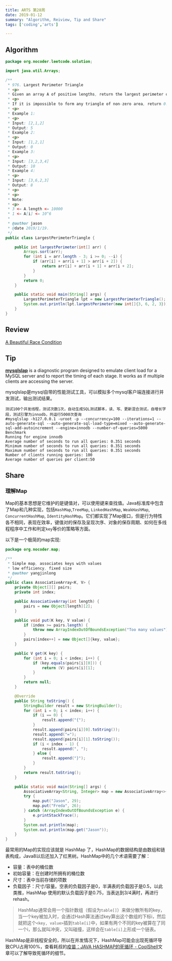 ```yaml
---
title: ARTS 第28周
date: 2019-01-12
summary: "Algorithm, Reiview, Tip and Share"
tags: ['coding','arts']

---
```


## Algorithm

```java
package org.nocoder.leetcode.solution;

import java.util.Arrays;

/**
 * 976. Largest Perimeter Triangle
 * <p>
 * Given an array A of positive lengths, return the largest perimeter of a triangle with non-zero area, formed from 3 of these lengths.
 * <p>
 * If it is impossible to form any triangle of non-zero area, return 0.
 * <p>
 * Example 1:
 * <p>
 * Input: [2,1,2]
 * Output: 5
 * Example 2:
 * <p>
 * Input: [1,2,1]
 * Output: 0
 * Example 3:
 * <p>
 * Input: [3,2,3,4]
 * Output: 10
 * Example 4:
 * <p>
 * Input: [3,6,2,3]
 * Output: 8
 * <p>
 * <p>
 * Note:
 * <p>
 * 3 <= A.length <= 10000
 * 1 <= A[i] <= 10^6
 *
 * @author jason
 * @date 2019/1/19.
 */
public class LargestPerimeterTriangle {

    public int largestPerimeter(int[] arr) {
        Arrays.sort(arr);
        for (int i = arr.length - 3; i >= 0; --i) {
            if (arr[i] + arr[i + 1] > arr[i + 2]) {
                return arr[i] + arr[i + 1] + arr[i + 2];
            }
        }
        return 0;
    }

    public static void main(String[] args) {
        LargestPerimeterTriangle lpt = new LargestPerimeterTriangle();
        System.out.println(lpt.largestPerimeter(new int[]{3, 6, 2, 3}));
    }
}
```



## Review

[A Beautiful Race Condition](http://mailinator.blogspot.com/2009/06/beautiful-race-condition.html)

## Tip

[**mysqlslap**](https://dev.mysql.com/doc/refman/8.0/en/mysqlslap.html) is a diagnostic program designed to emulate client load for a MySQL server and to report the timing of each stage. It works as if multiple clients are accessing the server.

mysqlslap是mysql自带的性能测试工具，可以模拟多个mysql客户端连接进行并发测试，输出测试结果。

```shell
测试100个并发线程，测试次数1次，自动生成SQL测试脚本，读、写、更新混合测试，自增长字段，测试引擎为innodb，共运行5000次查询
#mysqlslap -h127.0.0.1 -uroot -p --concurrency=100 --iterations=1 --auto-generate-sql --auto-generate-sql-load-type=mixed --auto-generate-sql-add-autoincrement --engine=innodb --number-of-queries=5000
Benchmark
Running for engine innodb
Average number of seconds to run all queries: 0.351 seconds
Minimum number of seconds to run all queries: 0.351 seconds
Maximum number of seconds to run all queries: 0.351 seconds
Number of clients running queries: 100
Average number of queries per client:50
```



## Share

### 理解Map

Map的基本思想是它维护的是键值对，可以使用键来查找值。Java标准库中包含了Map和几种实现，包括`HashMap`,`TreeMap`, `LinkedHashMap`, `WeakHashMap`, `ConcurrentHashMap`, `IdentityHashMap`。它们都实现了Map接口，但是行为特性各不相同，表现在效率，键值对的保存及呈现次序、对象的保存周期、如何在多线程程序中工作和判定`key`等价的策略等方面。

以下是一个极简的map实现:

```java
package org.nocoder.map;

/**
 * Simple map, associates keys with values
 * low efficiency, fixed size
 * @author yangjinlong
 */
public class AssociativeArray<K, V> {
    private Object[][] pairs;
    private int index;

    public AssociativeArray(int length) {
        pairs = new Object[length][2];
    }

    public void put(K key, V value) {
        if (index >= pairs.length) {
            throw new ArrayIndexOutOfBoundsException("Too many values");
        }
        pairs[index++] = new Object[]{key, value};
    }

    public V get(K key) {
        for (int i = 0; i < index; i++) {
            if (key.equals(pairs[i][0])) {
                return (V) pairs[i][1];
            }
        }
        return null;
    }

    @Override
    public String toString() {
        StringBuilder result = new StringBuilder();
        for (int i = 0; i < index; i++) {
            if (i == 0) {
                result.append("{");
            }
            result.append(pairs[i][0].toString());
            result.append("=");
            result.append(pairs[i][1].toString());
            if (i < index - 1) {
                result.append(", ");
            } else {
                result.append("}");
            }
        }
        return result.toString();
    }

    public static void main(String[] args) {
        AssociativeArray<String, Integer> map = new AssociativeArray<>(2);
        try {
            map.put("Jason", 29);
            map.put("Freda", 26);
        } catch (ArrayIndexOutOfBoundsException e) {
            e.printStackTrace();
        }
        System.out.println(map);
        System.out.println(map.get("Jason"));
    }
}

```

最常用的Map的实现应该就是 HashMap 了，HashMap的数据结构是由数组和链表构成，Java8以后还加入了红黑树。HashMap中的几个术语需要了解：

- 容量：表中的桶位数
- 初始容量：在创建时所拥有的桶位数
- 尺寸：表中当前存储的项数
- 负载因子：尺寸/容量。空表的负载因子是0，半满表的负载因子是0.5，以此类推，HashMap 使用的默认负载因子是0.75，当表达到3/4满时，再进行rehash。

> HashMap通常会用一个指针数组（假设为`table[]`）来做分散所有的key，当一个key被加入时，会通过Hash算法通过key算出这个数组的下标i，然后就把这个`<key, value>`插到`table[i]`中，如果有两个不同的key被算在了同一个i，那么就叫冲突，又叫碰撞，这样会在`table[i]`上形成一个链表。

HashMap是非线程安全的，所以在并发情况下，HashMap可能会出现死循环导致CPU占用100%，查看耗叔的[疫苗：JAVA HASHMAP的死循环 - CoolShell](https://coolshell.cn/articles/9606.html)文章可以了解导致死循环的细节。